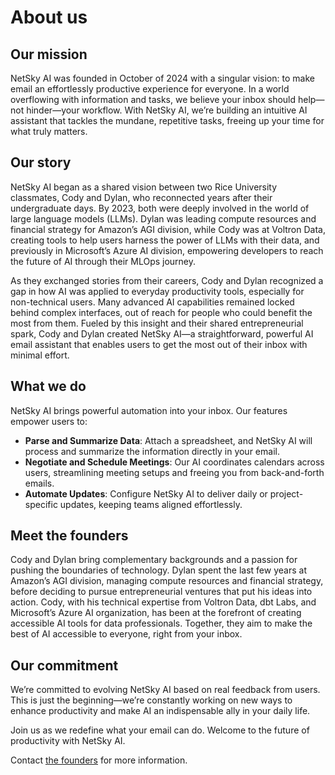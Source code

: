 # About us

## Our mission

NetSky AI was founded in October of 2024 with a singular vision: to make email an effortlessly productive experience for everyone. In a world overflowing with information and tasks, we believe your inbox should help—not hinder—your workflow. With NetSky AI, we’re building an intuitive AI assistant that tackles the mundane, repetitive tasks, freeing up your time for what truly matters.

## Our story

NetSky AI began as a shared vision between two Rice University classmates, Cody and Dylan, who reconnected years after their undergraduate days. By 2023, both were deeply involved in the world of large language models (LLMs). Dylan was leading compute resources and financial strategy for Amazon’s AGI division, while Cody was at Voltron Data, creating tools to help users harness the power of LLMs with their data, and previously in Microsoft's Azure AI division, empowering developers to reach the future of AI through their MLOps journey.

As they exchanged stories from their careers, Cody and Dylan recognized a gap in how AI was applied to everyday productivity tools, especially for non-technical users. Many advanced AI capabilities remained locked behind complex interfaces, out of reach for people who could benefit the most from them. Fueled by this insight and their shared entrepreneurial spark, Cody and Dylan created NetSky AI—a straightforward, powerful AI email assistant that enables users to get the most out of their inbox with minimal effort.

## What we do

NetSky AI brings powerful automation into your inbox. Our features empower users to:

- **Parse and Summarize Data**: Attach a spreadsheet, and NetSky AI will process and summarize the information directly in your email.
- **Negotiate and Schedule Meetings**: Our AI coordinates calendars across users, streamlining meeting setups and freeing you from back-and-forth emails.
- **Automate Updates**: Configure NetSky AI to deliver daily or project-specific updates, keeping teams aligned effortlessly.

## Meet the founders

Cody and Dylan bring complementary backgrounds and a passion for pushing the boundaries of technology. Dylan spent the last few years at Amazon’s AGI division, managing compute resources and financial strategy, before deciding to pursue entrepreneurial ventures that put his ideas into action. Cody, with his technical expertise from Voltron Data, dbt Labs, and Microsoft's Azure AI organization, has been at the forefront of creating accessible AI tools for data professionals. Together, they aim to make the best of AI accessible to everyone, right from your inbox.

## Our commitment

We’re committed to evolving NetSky AI based on real feedback from users. This is just the beginning—we’re constantly working on new ways to enhance productivity and make AI an indispensable ally in your daily life.

Join us as we redefine what your email can do. Welcome to the future of productivity with NetSky AI.

Contact [the founders](mailto:founders@netsky.ai) for more information.
